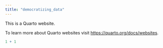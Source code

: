```yaml
---
title: "democratizing_data"
---
```


This is a Quarto website.

To learn more about Quarto websites visit <https://quarto.org/docs/websites>.

```r
1 + 1
```
